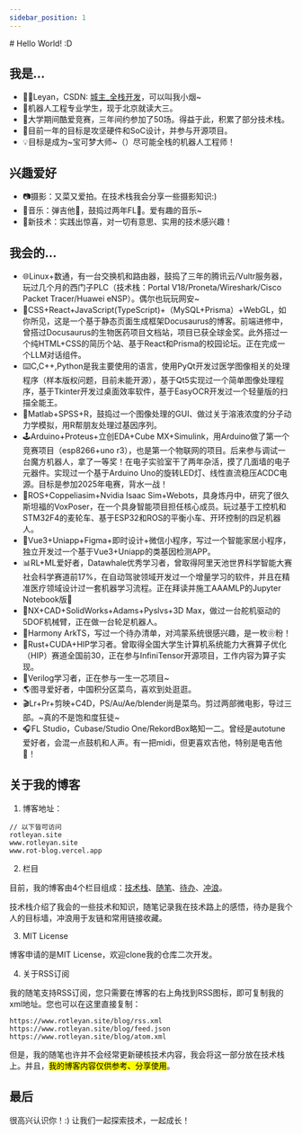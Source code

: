 ```yaml
---
sidebar_position: 1
---
```


<WordCount>
# Hello World! :D

## 我是...

- 🙋‍♀️Leyan，CSDN: [城主_全栈开发](https://blog.csdn.net/hustle28214)，可以叫我小烟\~
- 🤖机器人工程专业学生，现于北京就读大三。
- 👾大学期间酷爱竞赛，三年间约参加了50场。得益于此，积累了部分技术栈。
- 📡目前一年的目标是攻坚硬件和SoC设计，并参与开源项目。
- 💡目标是成为~宝可梦大师~（）尽可能全栈的机器人工程师！


## 兴趣爱好

- 📷摄影：又菜又爱拍。在技术栈我会分享一些摄影知识:)
- 🎹音乐：弹吉他🎸，鼓捣过两年FL🥭。爱有趣的音乐\~
- 🚀新技术：实践出惊喜，对一切有意思、实用的技术感兴趣！


## 我会的...


- 🌐Linux+数通，有一台交换机和路由器，鼓捣了三年的腾讯云/Vultr服务器，玩过几个月的西门子PLC（技术栈：Portal V18/Proneta/Wireshark/Cisco Packet Tracer/Huawei eNSP）。偶尔也玩玩网安~
- 👋CSS+React+JavaScript(TypeScript)+（MySQL+Prisma）+WebGL，如你所见，这是一个基于静态页面生成框架Docusaurus的博客。前端进修中，曾搭过Docusaurus的生物医药项目文档站，项目已获全球金奖。此外搭过一个纯HTML+CSS的简历个站、基于React和Prisma的校园论坛。正在完成一个LLM对话组件。
- ⌨️C,C++,Python是我主要使用的语言，使用PyQt开发过医学图像相关的处理程序（样本版权问题，目前未能开源），基于Qt5实现过一个简单图像处理程序，基于Tkinter开发过桌面效率软件，基于EasyOCR开发过一个轻量版的扫描全能王。
- 🔢Matlab+SPSS+R，鼓捣过一个图像处理的GUI、做过关于溶液浓度的分子动力学模拟，用R帮朋友处理过基因序列。
- 🕹️Arduino+Proteus+立创EDA+Cube MX+Simulink，用Arduino做了第一个竞赛项目（esp8266+uno r3），也是第一个物联网的项目。后来参与调试一台魔方机器人，拿了一等奖！在电子实验室干了两年杂活，摸了几面墙的电子元器件。实现过一个基于Arduino Uno的旋转LED灯、线性直流稳压ACDC电源。目标是参加2025年电赛，背水一战！
- 🤖ROS+Coppeliasim+Nvidia Isaac Sim+Webots，具身炼丹中，研究了很久斯坦福的VoxPoser，在一个具身智能项目担任核心成员。玩过基于工控机和STM32F4的麦轮车、基于ESP32和ROS的平衡小车、开环控制的四足机器人。
- 💬Vue3+Uniapp+Figma+即时设计+微信小程序，写过一个智能家居小程序，独立开发过一个基于Vue3+Uniapp的类基因检测APP。
- 📊RL+ML爱好者，Datawhale优秀学习者，曾取得阿里天池世界科学智能大赛社会科学赛道前17%，在自动驾驶领域开发过一个增量学习的软件，并且在精准医疗领域设计过一套机器学习流程。正在拜读并施工AAAMLP的Jupyter Notebook版🚧
- 🔩NX+CAD+SolidWorks+Adams+Pyslvs+3D Max，做过一台舵机驱动的5DOF机械臂，正在做一台轮足机器人。
- 📌Harmony ArkTS，写过一个待办清单，对鸿蒙系统很感兴趣，是一枚❀粉！
- 🦀Rust+CUDA+HIP学习者。曾取得全国大学生计算机系统能力大赛算子优化（HIP）赛道全国前30，正在参与InfiniTensor开源项目，工作内容为算子实现。
- 🔧Verilog学习者，正在参与一生一芯项目\~
- 🌎️图寻爱好者，中国积分区菜鸟，喜欢到处逛逛。
- 🎬Lr+Pr+剪映+C4D，PS/Au/Ae/blender尚是菜鸟。剪过两部微电影，导过三部。~真的不是饱和度狂徒~
- 🎧FL Studio，Cubase/Studio One/RekordBox略知一二。曾经是autotune爱好者，会混一点鼓机和人声。有一把midi，但更喜欢吉他，特别是电吉他🎸！




## 关于我的博客

1. 博客地址：

```
// 以下皆可访问
rotleyan.site
www.rotleyan.site
www.rot-blog.vercel.app
```
2. 栏目

目前，我的博客由4个栏目组成：[技术栈](/docs/category/control)、[随笔](/blog)、[待办](/todolist)、[冲浪](/link)。

技术栈介绍了我会的一些技术和知识，随笔记录我在技术路上的感悟，待办是我个人的目标墙，冲浪用于友链和常用链接收藏。

3. MIT License

博客申请的是MIT License，欢迎clone我的仓库二次开发。

4. 关于RSS订阅

我的随笔支持RSS订阅，您只需要在博客的右上角找到RSS图标，即可复制我的xml地址。您也可以在这里直接复制：

```
https://www.rotleyan.site/blog/rss.xml 
https://www.rotleyan.site/blog/feed.json
https://www.rotleyan.site/blog/atom.xml
```

但是，我的随笔也许并不会经常更新硬核技术内容，我会将这一部分放在技术栈上。并且，<mark>我的博客内容仅供参考、分享使用</mark>。



## 最后

很高兴认识你！:) 让我们一起探索技术，一起成长！

</WordCount>

<Comment />